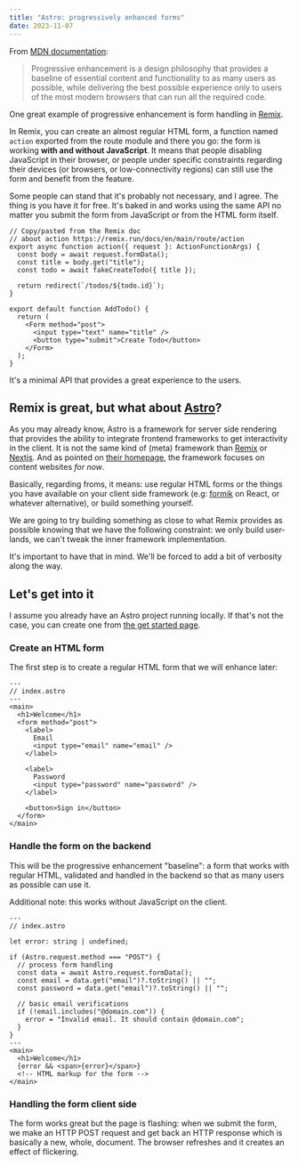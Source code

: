 ```yaml
---
title: "Astro: progressively enhanced forms"
date: 2023-11-07
---
```


From [MDN documentation](https://developer.mozilla.org/en-US/docs/Glossary/Progressive_Enhancement):

> Progressive enhancement is a design philosophy that provides a baseline of essential content and functionality to as many users as possible, while delivering the best possible experience only to users of the most modern browsers that can run all the required code.

One great example of progressive enhancement is form handling in [Remix](https://remix.run/).

In Remix, you can create an almost regular HTML form, a function named `action` exported from the route module and there you go: the form is working **with and without JavaScript**.
It means that people disabling JavaScript in their browser, or people under specific constraints regarding their devices (or browsers, or low-connectivity regions) can still use the form and benefit from the feature.

Some people can stand that it's probably not necessary, and I agree. The thing is you have it for free. It's baked in and works using the same API no matter you submit the form from JavaScript or from the HTML form itself.

```tsx
// Copy/pasted from the Remix doc
// about action https://remix.run/docs/en/main/route/action
export async function action({ request }: ActionFunctionArgs) {
  const body = await request.formData();
  const title = body.get("title");
  const todo = await fakeCreateTodo({ title });

  return redirect(`/todos/${todo.id}`);
}

export default function AddTodo() {
  return (
    <Form method="post">
      <input type="text" name="title" />
      <button type="submit">Create Todo</button>
    </Form>
  );
}
```

It's a minimal API that provides a great experience to the users.

## Remix is great, but what about [Astro](https://astro.build/)?

As you may already know, Astro is a framework for server side rendering that provides the ability to integrate frontend frameworks to get interactivity in the client. It is not the same kind of (meta) framework than [Remix](https://remix.run/) or [Nextjs](https://nextjs.org/).
And as pointed on [their homepage](https://astro.build/), the framework focuses on content websites _for now_.

Basically, regarding froms, it means: use regular HTML forms or the things you have available on your client side framework (e.g: [formik](https://formik.org/) on React, or whatever alternative), or build something yourself.

We are going to try building something as close to what Remix provides as possible knowing that we have the following constraint: we only build user-lands, we can't tweak the inner framework implementation.

It's important to have that in mind. We'll be forced to add a bit of verbosity along the way.

## Let's get into it

I assume you already have an Astro project running locally. If that's not the case, you can create one from [the get started page](https://docs.astro.build/en/getting-started/).

### Create an HTML form

The first step is to create a regular HTML form that we will enhance later:

```astro
---
// index.astro
---
<main>
  <h1>Welcome</h1>
  <form method="post">
    <label>
      Email
      <input type="email" name="email" />
    </label>

    <label>
      Password
      <input type="password" name="password" />
    </label>

    <button>Sign in</button>
  </form>
</main>
```

### Handle the form on the backend

This will be the progressive enhancement "baseline": a form that works with regular HTML, validated and handled in the backend so that as many users as possible can use it.

Additional note: this works without JavaScript on the client.

```astro
---
// index.astro

let error: string | undefined;

if (Astro.request.method === "POST") {
  // process form handling
  const data = await Astro.request.formData();
  const email = data.get("email")?.toString() || "";
  const password = data.get("email")?.toString() || "";

  // basic email verifications
  if (!email.includes("@domain.com")) {
    error = "Invalid email. It should contain @domain.com";
  }
}
---
<main>
  <h1>Welcome</h1>
  {error && <span>{error}</span>}
  <!-- HTML markup for the form -->
</main>
```

### Handling the form client side

The form works great but the page is flashing: when we submit the form, we make an HTTP POST request and get back an HTTP response which is basically a new, whole, document. The browser refreshes and it creates an effect of flickering.

